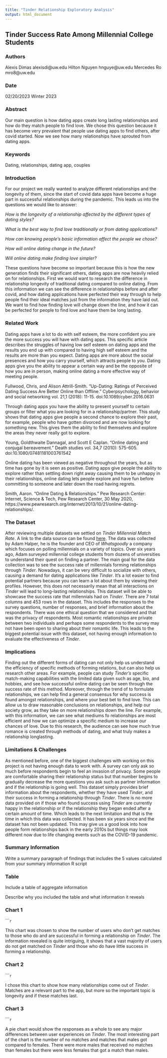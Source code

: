 ```yaml
---
title: "Tinder Relationship Exploratory Analysis"
output: html_document
---
```


## Tinder Success Rate Among Millennial College Students

### Authors
Alexis Dimas alexisdi@uw.edu
Hilton Nguyen hnguye@uw.edu
Mercedes Ro mro8@uw.edu

### Date
02/20/2023
Winter 2023

### Abstract
Our main question is how dating apps create long lasting relationships and how do they match people to find love. We chose this question because it has become very prevalent that people use dating apps to find others, after covid started. Now we see how many relationships have sprouted from dating apps.

### Keywords
Dating, relationships, dating app, couples

### Introduction  

For our project we really wanted to analyze different relationships and the longevity of them, since the start of covid data apps have become a huge part in successful relationships during the pandemic. This leads us into the questions we would like to answer: 

*How is the longevity of a relationship affected by the different types of dating styles?* 

*What is the best way to find love traditionally or from dating applications?*

*How can knowing people's basic information affect the people we chose?*

*How will online dating change in the future?*

*Will online dating make finding love simpler?* 

These questions have become so important because this is how the new generation finds their significant others, dating apps are now heavily relied on for relationships. First we would want to research the difference in relationship longevity of traditional dating compared to online dating. From this information we can see the difference in relationships before and after covid, and how dating applications have perfected their way through to help people find their ideal matches just from the information they have laid out. We want to find how finding love will change down the line, and how it can be perfected for people to find love and have them be long lasting.

### Related Work  

Dating apps have a lot to do with self esteem, the more confident you are the more success you will have with dating apps. This specific article describes the struggles of having low self esteem on dating apps and the results you end up with compared to having high self esteem and the results are more than you expect. Dating apps are more about the social presences and how you carry yourself, which attracts people to you. Dating apps give you the ability to appear a certain way and be the opposite of how you are in person, making online dating a more effective way of meeting people. 

Fullwood, Chris, and Alison Attrill-Smith. “Up-Dating: Ratings of Perceived Dating Success Are Better Online than Offline.” Cyberpsychology, behavior and social networking vol. 21,1 (2018): 11-15. doi:10.1089/cyber.2016.0631

Through dating apps you have the ability to present yourself to certain groups or filter what you are looking for in a relationship/partner. This study shows that dating apps give people a second chance to explore their past, for example, people who have gotten divorced and are now looking for something new.  This gives them the ability to find themselves and explore the areas they never really got to explore. 

Young, Goldthwaite Dannagal, and Scott E Caplan. “Online dating and conjugal bereavement.” Death studies vol. 34,7 (2010): 575-605. doi:10.1080/07481181003761542

Online dating has been viewed as negative throughout the years, but as time has gone by it is seen as positive. Dating apps give people the ability to explore rather than settling down right away causing them to be unhappy in their relationships, online dating lets people explore and have fun before committing to someone and later down the road having regrets. 

Smith, Aaron. “Online Dating & Relationships.” Pew Research Center: Internet, Science & Tech, Pew Research Center, 30 May 2020, https://www.pewresearch.org/internet/2013/10/21/online-dating-relationships/. 

### The Dataset

After reviewing multiple datasets we settled on _Tinder Millennial Match Rate_. A link to the data source can be found [here](https://www.kaggle.com/datasets/benroshan/tinder-millennial-match-rate). The data was collected by Adam Halper, he is the founder and CEO of _Whatsgoodly_ a company which focuses on polling millennials on a variety of topics. Over six years ago, Adam surveyed millennial college students from dozens of universities to understand their quest on finding a partner. The main goal for the data collection was to see the success rate of millennials forming relationships through _Tinder_. Nowadays, it can be very difficult to socialize with others, causing a demand for dating applications like _Tinder_. It’s a lot easier to find potential partners because you can learn a lot about them by viewing their profiles. However, this does not necessarily mean that all interactions on _Tinder_ will lead to long-lasting relationships. This dataset will be able to showcase the success rate that millennials had on _Tinder_. There are 7 total columns and 453 rows in the dataset. This includes the responses to the survey questions, number of responses, and brief information about the respondents. There was one ethical question that we considered and that was the privacy of respondents. Most romantic relationships are private between two individuals and perhaps some respondents to the survey may not have been open to sharing about their romantic life. This leads to the biggest potential issue with this dataset, not having enough information to evaluate the effectiveness of _Tinder_.

### Implications

Finding out the different forms of dating can not only help us understand the efficiency of specific methods of forming relations, but can also help us research other areas. For example, people can study _Tinder’s_ specific match-making capabilities with the limited data given such as age, bio, and hobbies, and see how successful online dating can be seen through the success rate of this method. Moreover, through the trend of to formulate relationships, we can help find a general consensus for why success is found amongst relationships, and where your best bet to find love. This can allow us to draw reasonable conclusions on relationships, and help our society grow, as they take on more relationships down the line.  For example, with this information, we can see what mediums fo relationships are most efficient and how we can optimize a specific medium to increase our chances of love. Due to this research, the audience can see how much true romance is created through methods of dating, and what truly makes a relationship longlasting.

### Limitations & Challenges

As mentioned before, one of the biggest challenges with working on this project is not having enough data to work with. A survey can only ask so much before respondents begin to feel an invasion of privacy. Some people are comfortable sharing their relationship status but that number begins to gradually decrease the more questions you ask such as partner information and if the relationship is going well. This dataset simply provides brief information about the respondents, whether they have used _Tinder_, and their success in forming a relationship through _Tinder_. There is no more data provided on if those who found success using _Tinder_ are currently happy in the relationship or if the relationship they began ended after a certain amount of time. Which leads to the next limitation and that is the time in which this data was collected. It has been six years since and the dataset has not been updated. This may give us a good look into how people form relationships back in the early 2010s but things may look different now due to life changing events such as the COVID-19 pandemic.

### Summary Information

Write a summary paragraph of findings that includes the 5 values calculated from your summary information R script

### Table

Include a table of aggregate information

Describe why you included the table and what information it reveals

### Chart 1

``````r
```

This chart was chosen to show the number of users who don't get matches to those who do and are successful in forming a relationship on _Tinder_. The information revealed is quite intriguing, it shows that a vast majority of users do not get matched on _Tinder_ and those who do have little success in forming a relationship.

### Chart 2

``````r
```

I chose this chart to show how many relationships come out of _Tinder_. Matches are a relevant part to the app, but more so the important topic is longevity and if these matches last.

### Chart 3

``````r
```

A pie chart would show the responses as a whole to see any major differences between user experiences on _Tinder_. The most interesting part of the chart is the number of no matches and matches that males got compared to females. There were more males that received no matches than females but there were less females that got a match than males.
